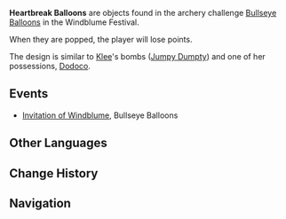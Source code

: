 {{Terminology Infobox
|image        = Icon Heartbreak Balloon.png
|type         = Exploration
|type2        = Balloons
|world        = Teyvat
}}
'''Heartbreak Balloons''' are objects found in the archery challenge [[Bullseye Balloons]] in the Windblume Festival.

When they are popped, the player will lose points.

The design is similar to [[Klee]]'s bombs ([[Jumpy Dumpty]]) and one of her possessions, [[Dodoco]].

==Events==
*[[Invitation of Windblume]], Bullseye Balloons

==Other Languages==
{{Other Languages
|en      = Heartbreak Balloon
|zhs     = 心碎球
|zhs_rm  = Xīnsuì Qiú
|zht     = 心碎球
|zht_rm  = Xīnsuì Qiú
|zh_tl   = Heartbreak Ball
|ja      = ハートブレークバルーン
|ja_rm   = Haatobureeku Baruun
|ja_tl   = Heartbreak Balloon
|ko      = 하트브레이크 풍선
|ko_rm   = 
|ko_tl   = 
|es      = Globo rompecorazones
|es_tl   = Heartbreaker Balloon
|fr      = Ballon brise-cœur
|fr_tl   = Heartbreak Ballon
|ru      = Шар разбитого сердца
|ru_tl   = 
|th      = ลูกโป่งไนท์แมร์
|th_rm   = 
|th_tl   = 
|vi      = Bóng Tim Vỡ
|vi_tl   = 
|de      = Kummerballon
|de_tl   = Grief Balloon
|id      = Balon Patah Hati
|id_tl   = Heartbreak Balloon
|pt      = Balão do Coração Partido
|pt_tl   = 
}}

==Change History==
{{Change History|1.4}}

==Navigation==
{{Exploration Navbox}}
